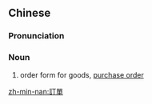 {{also|订单}}
==Chinese==
{{zh-forms|s=订单}}

===Pronunciation===
{{zh-pron
|m=dìngdān
|cat=n
}}

===Noun===
{{zh-noun}}

# order form for goods, [[purchase order]]

[[zh-min-nan:訂單]]